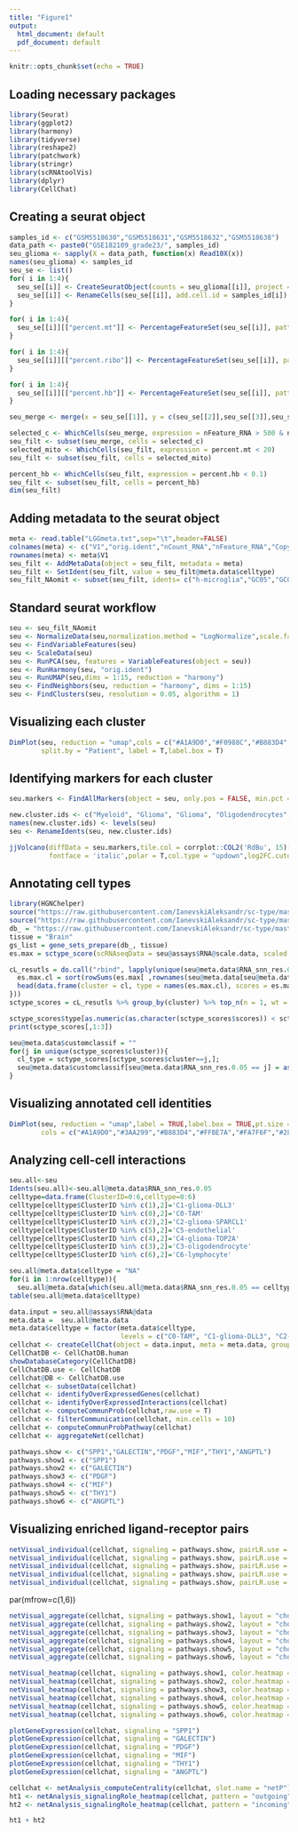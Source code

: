 ```yaml
---
title: "Figure1"
output:
  html_document: default
  pdf_document: default
---
```


```r
knitr::opts_chunk$set(echo = TRUE)
```

## Loading necessary packages
```r
library(Seurat)
library(ggplot2)
library(harmony)
library(tidyverse)
library(reshape2)
library(patchwork)
library(stringr)
library(scRNAtoolVis)
library(dplyr)
library(CellChat)
```


## Creating a seurat object
```r
samples_id <- c("GSM5518630","GSM5518631","GSM5518632","GSM5518638")
data_path <- paste0("GSE182109_grade23/", samples_id)
seu_glioma <- sapply(X = data_path, function(x) Read10X(x))
names(seu_glioma) <- samples_id
seu_se <- list()
for( i in 1:4){
  seu_se[[i]] <- CreateSeuratObject(counts = seu_glioma[[i]], project = samples_id[i], min.cells = 3, min.features = 500)
  seu_se[[i]] <- RenameCells(seu_se[[i]], add.cell.id = samples_id[i])
}

for( i in 1:4){
  seu_se[[i]][["percent.mt"]] <- PercentageFeatureSet(seu_se[[i]], pattern = "^MT-")
}

for( i in 1:4){
  seu_se[[i]][["percent.ribo"]] <- PercentageFeatureSet(seu_se[[i]], pattern = "^RP[SL]")
}

for( i in 1:4){
  seu_se[[i]][["percent.hb"]] <- PercentageFeatureSet(seu_se[[i]], pattern = "^HB[^(P)]")
}

seu_merge <- merge(x = seu_se[[1]], y = c(seu_se[[2]],seu_se[[3]],seu_se[[4]]), project = "seu")

selected_c <- WhichCells(seu_merge, expression = nFeature_RNA > 500 & nCount_RNA < 20000)
seu_filt <- subset(seu_merge, cells = selected_c)
selected_mito <- WhichCells(seu_filt, expression = percent.mt < 20)
seu_filt <- subset(seu_filt, cells = selected_mito)

percent_hb <- WhichCells(seu_filt, expression = percent.hb < 0.1)
seu_filt <- subset(seu_filt, cells = percent_hb)
dim(seu_filt)
```


## Adding metadata to the seurat object
```r
meta <- read.table("LGGmeta.txt",sep="\t",header=FALSE)
colnames(meta) <- c("V1","orig.ident","nCount_RNA","nFeature_RNA","CopyKatPrediction","Patient","Fragment","Type","Grade","GSMID","barcode","Phase","sex","Cluster","Assignment","SubCluster","SubAssignment","barcode","celltype")
rownames(meta) <- meta$V1
seu_filt <- AddMetaData(object = seu_filt, metadata = meta)
seu_filt <- SetIdent(seu_filt, value = seu_filt@meta.data$celltype)
seu_filt_NAomit <- subset(seu_filt, idents= c("h-microglia","GC05","GC01","GC07","GC02","i-microglia","Oligo","Pericytes","GC04","Myeloid","s-mac 1","GC03","AP-microglia","MDSC","CD4 TCells","a-microglia","Endo","GC06","CD8 TCells","TCells","Naiive TCells","BCells","s-mac 2","Proliferating","Tregs","NKCells","DCs"))
```


## Standard seurat workflow
```r
seu <- seu_filt_NAomit
seu <- NormalizeData(seu,normalization.method = "LogNormalize",scale.factor = 1e4) 
seu <- FindVariableFeatures(seu)
seu <- ScaleData(seu)
seu <- RunPCA(seu, features = VariableFeatures(object = seu))
seu <- RunHarmony(seu, "orig.ident")
seu <- RunUMAP(seu,dims = 1:15, reduction = "harmony")
seu <- FindNeighbors(seu, reduction = "harmony", dims = 1:15) 
seu <- FindClusters(seu, resolution = 0.05, algorithm = 1)
```


## Visualizing each cluster
```r
DimPlot(seu, reduction = "umap",cols = c("#A1A9D0","#F0988C","#B883D4","#FFBE7A","#FA7F6F","#2878B5","#96CCCB"),group.by = "RNA_snn_res.0.05",
        split.by = "Patient", label = T,label.box = T)
```


## Identifying markers for each cluster
```r
seu.markers <- FindAllMarkers(object = seu, only.pos = FALSE, min.pct = 0.25,thresh.use = 0.25)

new.cluster.ids <- c("Myeloid", "Glioma", "Glioma", "Oligodendrocytes","Glioma", "Tcells", "Pericyte")
names(new.cluster.ids) <- levels(seu)
seu <- RenameIdents(seu, new.cluster.ids)
```

```r
jjVolcano(diffData = seu.markers,tile.col = corrplot::COL2('RdBu', 15)[4:10],base_size=20,min.segment.length = 0, box.padding = 0.6,
          fontface = 'italic',polar = T,col.type = "updown",log2FC.cutoff = 0.5,topGeneN = 3)
```


## Annotating cell types
```r
library(HGNChelper)
source("https://raw.githubusercontent.com/IanevskiAleksandr/sc-type/master/R/gene_sets_prepare.R")
source("https://raw.githubusercontent.com/IanevskiAleksandr/sc-type/master/R/sctype_score_.R")
db_ = "https://raw.githubusercontent.com/IanevskiAleksandr/sc-type/master/ScTypeDB_full.xlsx";
tissue = "Brain"
gs_list = gene_sets_prepare(db_, tissue)
es.max = sctype_score(scRNAseqData = seu@assays$RNA@scale.data, scaled = TRUE, gs = gs_list$gs_positive, gs2 = gs_list$gs_negative)

cL_resutls = do.call("rbind", lapply(unique(seu@meta.data$RNA_snn_res.0.05), function(cl){
  es.max.cl = sort(rowSums(es.max[ ,rownames(seu@meta.data[seu@meta.data$RNA_snn_res.0.05==cl, ])]), decreasing = !0)
  head(data.frame(cluster = cl, type = names(es.max.cl), scores = es.max.cl, ncells = sum(seu@meta.data$RNA_snn_res.0.05==cl)), 10)
}))
sctype_scores = cL_resutls %>% group_by(cluster) %>% top_n(n = 1, wt = scores)  

sctype_scores$type[as.numeric(as.character(sctype_scores$scores)) < sctype_scores$ncells/4] = "Unknown"
print(sctype_scores[,1:3])

seu@meta.data$customclassif = ""
for(j in unique(sctype_scores$cluster)){
  cl_type = sctype_scores[sctype_scores$cluster==j,]; 
  seu@meta.data$customclassif[seu@meta.data$RNA_snn_res.0.05 == j] = as.character(cl_type$type[1])
}
```


## Visualizing annotated cell identities
```r
DimPlot(seu, reduction = "umap",label = TRUE,label.box = TRUE,pt.size = 0.1,label.size = 7,repel = TRUE,group.by = 'customclassif', 
        cols = c("#A1A9D0","#3AA299","#B883D4","#FFBE7A","#FA7F6F","#2878B5","#96CCCB","#CF0000FF","#3F9250FF","#484860FF","#CBE42A","#FF3D7FFF","#3A488AFF"))  
```


## Analyzing cell-cell interactions 
```r
seu.all<-seu
Idents(seu.all)<-seu.all@meta.data$RNA_snn_res.0.05
celltype=data.frame(ClusterID=0:6,celltype=0:6)
celltype[celltype$ClusterID %in% c(1),2]='C1-glioma-DLL3'
celltype[celltype$ClusterID %in% c(0),2]='C0-TAM'
celltype[celltype$ClusterID %in% c(2),2]='C2-glioma-SPARCL1'
celltype[celltype$ClusterID %in% c(5),2]='C5-endothelial'
celltype[celltype$ClusterID %in% c(4),2]='C4-glioma-TOP2A'
celltype[celltype$ClusterID %in% c(3),2]='C3-oligodendrocyte'
celltype[celltype$ClusterID %in% c(6),2]='C6-lymphocyte'

seu.all@meta.data$celltype = "NA"
for(i in 1:nrow(celltype)){
  seu.all@meta.data[which(seu.all@meta.data$RNA_snn_res.0.05 == celltype$ClusterID[i]),'celltype'] <- celltype$celltype[i]}
table(seu.all@meta.data$celltype)

data.input = seu.all@assays$RNA@data
meta.data =  seu.all@meta.data
meta.data$celltype = factor(meta.data$celltype,
                            levels = c("C0-TAM", "C1-glioma-DLL3", "C2-glioma-SPARCL1", "C3-oligodendrocyte", "C4-glioma-TOP2A","C5-endothelial","C6-lymphocyte"))
cellchat <- createCellChat(object = data.input, meta = meta.data, group.by = "celltype")
CellChatDB <- CellChatDB.human 
showDatabaseCategory(CellChatDB)
CellChatDB.use <- CellChatDB 
cellchat@DB <- CellChatDB.use
cellchat <- subsetData(cellchat)
cellchat <- identifyOverExpressedGenes(cellchat)
cellchat <- identifyOverExpressedInteractions(cellchat)
cellchat <- computeCommunProb(cellchat,raw.use = T)
cellchat <- filterCommunication(cellchat, min.cells = 10) 
cellchat <- computeCommunProbPathway(cellchat)
cellchat <- aggregateNet(cellchat)

pathways.show <- c("SPP1","GALECTIN","PDGF","MIF","THY1","ANGPTL")
pathways.show1 <- c("SPP1")
pathways.show2 <- c("GALECTIN")
pathways.show3 <- c("PDGF")
pathways.show4 <- c("MIF")
pathways.show5 <- c("THY1")
pathways.show6 <- c("ANGPTL")
```


## Visualizing enriched ligand-receptor pairs
```r
netVisual_individual(cellchat, signaling = pathways.show, pairLR.use = "LGALS9_CD44", layout = "circle",vertex.label.cex = 1)
netVisual_individual(cellchat, signaling = pathways.show, pairLR.use = "SPP1_CD44", layout = "circle",vertex.label.cex = 1)
netVisual_individual(cellchat, signaling = pathways.show, pairLR.use = "MIF_CD74_CXCR4", layout = "circle",vertex.label.cex = 1)
netVisual_individual(cellchat, signaling = pathways.show, pairLR.use = "THY1_ITGAX_ITGB2", layout = "circle",vertex.label.cex = 1)
netVisual_individual(cellchat, signaling = pathways.show, pairLR.use = "ANGPTL2_TLR4", layout = "circle",vertex.label.cex = 1)
```


par(mfrow=c(1,6))
```r
netVisual_aggregate(cellchat, signaling = pathways.show1, layout = "chord",vertex.label.cex = 1)
netVisual_aggregate(cellchat, signaling = pathways.show2, layout = "chord",vertex.label.cex = 1)
netVisual_aggregate(cellchat, signaling = pathways.show3, layout = "chord",vertex.label.cex = 1)
netVisual_aggregate(cellchat, signaling = pathways.show4, layout = "chord",vertex.label.cex = 1)
netVisual_aggregate(cellchat, signaling = pathways.show5, layout = "chord",vertex.label.cex = 1)
netVisual_aggregate(cellchat, signaling = pathways.show6, layout = "chord",vertex.label.cex = 1)
```


```r
netVisual_heatmap(cellchat, signaling = pathways.show1, color.heatmap = "Reds")
netVisual_heatmap(cellchat, signaling = pathways.show2, color.heatmap = "Reds")
netVisual_heatmap(cellchat, signaling = pathways.show3, color.heatmap = "Reds")
netVisual_heatmap(cellchat, signaling = pathways.show4, color.heatmap = "Reds")
netVisual_heatmap(cellchat, signaling = pathways.show5, color.heatmap = "Reds")
netVisual_heatmap(cellchat, signaling = pathways.show6, color.heatmap = "Reds")
```


```r
plotGeneExpression(cellchat, signaling = "SPP1")
plotGeneExpression(cellchat, signaling = "GALECTIN")
plotGeneExpression(cellchat, signaling = "PDGF")
plotGeneExpression(cellchat, signaling = "MIF")
plotGeneExpression(cellchat, signaling = "THY1")
plotGeneExpression(cellchat, signaling = "ANGPTL")
```


```r
cellchat <- netAnalysis_computeCentrality(cellchat, slot.name = "netP")
ht1 <- netAnalysis_signalingRole_heatmap(cellchat, pattern = "outgoing",signaling = c("MIF","THY1","ANGPTL","SPP1","GALECTIN","PDGF"))
ht2 <- netAnalysis_signalingRole_heatmap(cellchat, pattern = "incoming",signaling = c("MIF","THY1","ANGPTL","SPP1","GALECTIN","PDGF"))
```


```r
ht1 + ht2
```


